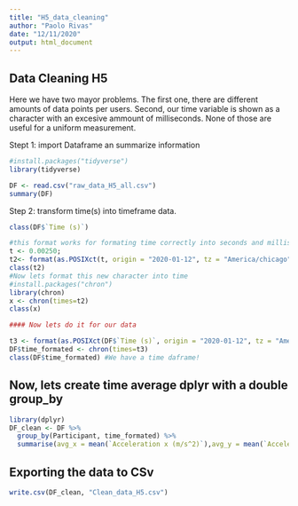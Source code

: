 ```yaml
---
title: "H5_data_cleaning"
author: "Paolo Rivas"
date: "12/11/2020"
output: html_document
---
```


## Data Cleaning H5
Here we have two mayor problems. The first one, there are different amounts of data points per users. Second, our time variable is shown as a character with an excesive ammount of milliseconds. None of those are useful for a uniform measurement.

Stept 1: import Dataframe an summarize information

```r
#install.packages("tidyverse")
library(tidyverse)

DF <- read.csv("raw_data_H5_all.csv")
summary(DF)

```
Step 2: transform time(s) into timeframe data.
```r
class(DF$`Time (s)`) 
```
```r
#this format works for formating time correctly into seconds and milliseconds
t <- 0.00250;
t2<- format(as.POSIXct(t, origin = "2020-01-12", tz = "America/chicago"), "%H:%M:%OS3")
class(t2)
#Now lets format this new character into time
#install.packages("chron")
library(chron)
x <- chron(times=t2)
class(x)

#### Now lets do it for our data

t3 <- format(as.POSIXct(DF$`Time (s)`, origin = "2020-01-12", tz = "America/New_York"), "%H:%M:%S")
DF$time_formated <- chron(times=t3)
class(DF$time_formated) #We have a time daframe!
```
## Now, lets create time average dplyr with a double group_by

```r
library(dplyr)
DF_clean <- DF %>%
  group_by(Participant, time_formated) %>%
  summarise(avg_x = mean(`Acceleration x (m/s^2)`),avg_y = mean(`Acceleration y (m/s^2)`), avg_z = mean(`Acceleration z (m/s^2)`),abs_acceleration = mean(`Absolute acceleration (m/s^2)`))
```
## Exporting the data to CSv
```r
write.csv(DF_clean, "Clean_data_H5.csv")
```

